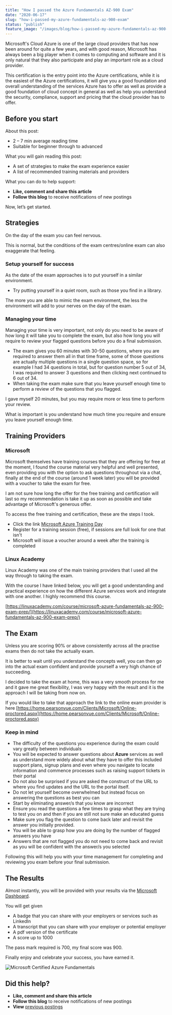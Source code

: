```yaml
---
title: "How I passed the Azure Fundamentals AZ-900 Exam"
date: "2020-06-17"
slug: "how-i-passed-my-azure-fundamentals-az-900-exam"
status: "publish"
feature_image: "/images/blog/how-i-passed-my-azure-fundamentals-az-900-exam/feature-image.png"
---
```


Microsoft's Cloud Azure is one of the large cloud providers that has now been around for quite a few years, and with good reason, Microsoft has always been a big player when it comes to computing and software and it is only natural that they also participate and play an important role as a cloud provider.

This certification is the entry point into the Azure certifications, while it is the easiest of the Azure certifications, it will give you a good foundation and overall understanding of the services Azure has to offer as well as provide a good foundation of cloud concept in general as well as help you understand the security, compliance, support and pricing that the cloud provider has to offer.

## Before you start

About this post:

*   2 – 7 min average reading time
*   Suitable for beginner through to advanced

What you will gain reading this post:

*   A set of strategies to make the exam experience easier
*   A list of recommended training materials and providers

What you can do to help support:

*   **Like, comment and share this article**
*   **Follow this blog** to receive notifications of new postings

Now, let’s get started.

## Strategies

On the day of the exam you can feel nervous.

This is normal, but the conditions of the exam centres/online exam can also exaggerate that feeling.   

### Setup yourself for success

As the date of the exam approaches is to put yourself in a similar environment. 

*   Try putting yourself in a quiet room, such as those you find in a library. 

The more you are able to mimic the exam environment, the less the environment will add to your nerves on the day of the exam.

### Managing your time

Managing your time is very important, not only do you need to be aware of how long it will take you to complete the exam, but also how long you will require to review your flagged questions before you do a final submission. 

*   The exam gives you 60 minutes with 30-50 questions, where you are required to answer them all in that time frame, some of those questions are actually multiple questions in a single question space, so for example I had 34 questions in total, but for question number 5 out of 34, I was required to answer 3 questions and then clicking next continued to 6 out of 34.
*   When taking the exam make sure that you leave yourself enough time to perform a review of the questions that you flagged.  

I gave myself 20 minutes, but you may require more or less time to perform your review.

What is important is you understand how much time you require and ensure you leave yourself enough time.

## Training Providers

### Microsoft

Microsoft themselves have training courses that they are offering for free at the moment, I found the course material very helpful and well presented, even providing you with the option to ask questions throughout via a chat, finally at the end of the course (around 1 week later) you will be provided with a voucher to take the exam for free.

I am not sure how long the offer for the free training and certification will last so my recommendation is take it up as soon as possible and take advantage of Microsoft's generous offer.

To access the free training and certification, these are the steps I took.

*   Click the link [Microsoft Azure Training Day](https://azure.microsoft.com/en-ca/community/events/?query=Microsoft+Azure+Training+Day%3A+Fundamentals)
*   Register for a training session (free), if sessions are full look for one that isn't
*   Microsoft will issue a voucher around a week after the training is completed

### Linux Academy

Linux Academy was one of the main training providers that I used all the way through to taking the exam. 

With the course I have linked below, you will get a good understanding and practical experience on how the different Azure services work and integrate with one another. I highly recommend this course. 

[https://linuxacademy.com/course/microsoft-azure-fundamentals-az-900-exam-prep/](https://linuxacademy.com/course/microsoft-azure-fundamentals-az-900-exam-prep/)

## The Exam

Unless you are scoring 90% or above consistently across all the practise exams then do not take the actually exam.

It is better to wait until you understand the concepts well, you can then go into the actual exam confident and provide yourself a very high chance of succeeding.  

I decided to take the exam at home, this was a very smooth process for me and it gave me great flexibility, I was very happy with the result and it is the approach I will be taking from now on.

If you would like to take that approach the link to the online exam provider is here [https://home.pearsonvue.com/Clients/Microsoft/Online-proctored.aspx](https://home.pearsonvue.com/Clients/Microsoft/Online-proctored.aspx)

### Keep in mind

*   The difficulty of the questions you experience during the exam could vary greatly between individuals
*   You will be expected to answer questions about **Azure** services as well as understand more widely about what they have to offer this included support plans, signup plans and even where you navigate to locate information and commence processes such as raising support tickets in their portal
*   Do not also be surprised if you are asked the construct of the URL to where you find updates and the URL to the portal itself.
*   Do not let yourself become overwhelmed but instead focus on answering the questions as best you can
*   Start by eliminating answer/s that you know are incorrect
*   Ensure you read the questions a few times to grasp what they are trying to test you on and then if you are still not sure make an educated guess
*   Make sure you flag the question to come back later and revisit the answer you initially provided.
*   You will be able to grasp how you are doing by the number of flagged answers you have
*   Answers that are not flagged you do not need to come back and revisit as you will be confident with the answer/s you selected

Following this will help you with your time management for completing and reviewing you exam before your final submission.

## The Results

Almost instantly, you will be provided with your results via the [Microsoft Dashboard](https://www.microsoft.com/en-us/learning/dashboard.aspx).

You will get given

*   A badge that you can share with your employers or services such as LinkedIn
*   A transcript that you can share with your employer or potential employer
*   A pdf version of the certificate
*   A score up to 1000 

The pass mark required is 700, my final score was 900.

Finally enjoy and celebrate your success, you have earned it.

![Microsoft Certified Azure Fundamentals ](https://robertleggett.blog/wp-content/uploads/2020/06/Screen-Shot-2020-06-17-at-10.47.32-pm-1024x726.png)

## Did this help?

*   **Like, comment and share this article**
*   **Follow this blog** to receive notifications of new postings
*   **View** [previous postings](https://robertleggett.blog/)
